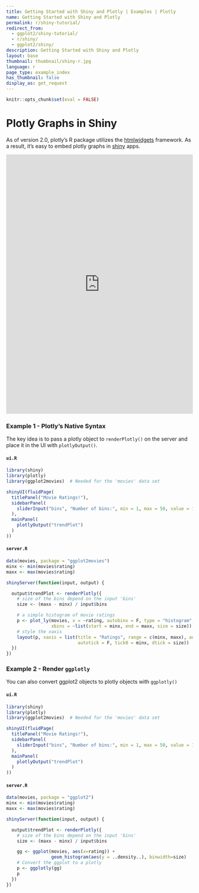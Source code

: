 ```yaml
---
title: Getting Started with Shiny and Plotly | Examples | Plotly
name: Getting Started with Shiny and Plotly
permalink: r/shiny-tutorial/
redirect_from:
  - ggplot2/shiny-tutorial/
  - r/shiny/
  - ggplot2/shiny/
description: Getting Started with Shiny and Plotly
layout: base
thumbnail: thumbnail/shiny-r.jpg
language: r
page_type: example_index
has_thumbnail: false
display_as: get_request
---
```


```r
knitr::opts_chunk$set(eval = FALSE)
```

# Plotly Graphs in Shiny

As of version 2.0, plotly's R package utilizes the [htmlwidgets](http://www.htmlwidgets.org/) framework. As a result, it's easy to embed plotly graphs in [shiny](http://shiny.rstudio.com/) apps.

<iframe src="https://plotly.shinyapps.io/Movies" width="100%" height=700 scrolling="no" seamless="seamless" style="border: none"></iframe>

### Example 1 - Plotly's Native Syntax

The key idea is to pass a plotly object to `renderPlotly()` on the server and place it in the UI with `plotlyOutput()`.

#### `ui.R`
```r
library(shiny)
library(plotly)
library(ggplot2movies)  # Needed for the 'movies' data set

shinyUI(fluidPage(
  titlePanel("Movie Ratings!"),
  sidebarPanel(
    sliderInput("bins", "Number of bins:", min = 1, max = 50, value = 10)
  ),
  mainPanel(
    plotlyOutput("trendPlot")
  )
))
```

#### `server.R`
```r
data(movies, package = "ggplot2movies")
minx <- min(movies$rating)
maxx <- max(movies$rating)

shinyServer(function(input, output) {

  output$trendPlot <- renderPlotly({
    # size of the bins depend on the input 'bins'
    size <- (maxx - minx) / input$bins

    # a simple histogram of movie ratings
    p <- plot_ly(movies, x = ~rating, autobinx = F, type = "histogram",
                 xbins = ~list(start = minx, end = maxx, size = size))
    # style the xaxis
    layout(p, xaxis = list(title = "Ratings", range = c(minx, maxx), autorange = F,
                           autotick = F, tick0 = minx, dtick = size))
  })
})
```

### Example 2 - Render `ggplotly`

You can also convert ggplot2 objects to plotly objects with `ggplotly()`

#### `ui.R`
```r
library(shiny)
library(plotly)
library(ggplot2movies)  # Needed for the 'movies' data set

shinyUI(fluidPage(
  titlePanel("Movie Ratings!"),
  sidebarPanel(
    sliderInput("bins", "Number of bins:", min = 1, max = 50, value = 10)
  ),
  mainPanel(
    plotlyOutput("trendPlot")
  )
))
```

#### `server.R`
```r
data(movies, package = "ggplot2")
minx <- min(movies$rating)
maxx <- max(movies$rating)

shinyServer(function(input, output) {

  output$trendPlot <- renderPlotly({
    # size of the bins depend on the input 'bins'
    size <- (maxx - minx) / input$bins

    gg <- ggplot(movies, aes(x=rating)) +
                 geom_histogram(aes(y = ..density..), binwidth=size)
    # Convert the ggplot to a plotly
    p <- ggplotly(gg)
    p
  })
})
```

